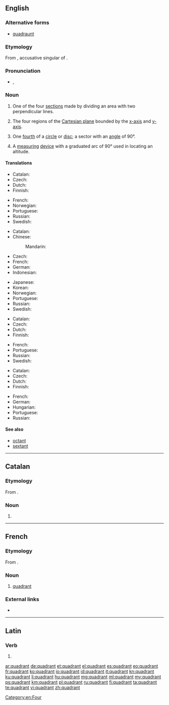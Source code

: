 ==English==
{{wikipedia}}

===Alternative forms===
* [[quadraunt]] {{qualifier|obsolete}}

===Etymology===
From {{etyl|la|en}} {{term|quadrantem|lang=la}}, accusative singular of {{term|quadrāns||fourth part of something, quarter|lang=la}}.

===Pronunciation===
* {{enPR|kwŏdʹrənt}}, {{IPA|/ˈkwɑd.ɹənt/|lang=en}}

===Noun===
{{en-noun}}

# One of the four [[section]]s made by dividing an area with two perpendicular lines.
# {{context|mathematics|lang=en}} The four regions of the [[Cartesian plane]] bounded by the [[x-axis]] and [[y-axis]].
# {{context|geometry|lang=en}} One [[fourth]] of a [[circle]] or [[disc]]; a sector with an [[angle]] of 90&deg;.
# {{context|nautical|lang=en}} A [[measuring]] [[device]] with a graduated arc of 90&deg; used in locating an altitude.

====Translations====
{{trans-top|section}}
* Catalan: {{t|ca|quadrant|m}}
* Czech: {{t+|cs|kvadrant|m}}
* Dutch: {{t+|nl|kwadrant|n}}
* Finnish: {{t|fi|kvadrantti}}
{{trans-mid}}
* French: {{t+|fr|quadrant|m}}
* Norwegian: {{t|no|kvadrant|m}}
* Portuguese: {{t+|pt|quadrante|m}}
* Russian: {{t+|ru|квадра́нт|m}}
* Swedish: {{t|sv|kvadrant|c}}
{{trans-bottom}}

{{trans-top|region of the Cartesian plane}}
* Catalan: {{t|ca|quadrant|m}}
* Chinese:
*: Mandarin: {{t+|cmn|象限|tr=Xiàngxiàn|sc=Hani}}
* Czech: {{t+|cs|kvadrant|m}}
* French: {{t+|fr|quadrant|m}}
* German: {{t+|de|Quadrant|m}}
* Indonesian: {{t|id|Kuadran|n}}
{{trans-mid}}
* Japanese: {{t|ja|象限|tr=shōgen|sc=Jpan}}
* Korean: {{t+|ko|사분면|sc=Kore}}
* Norwegian: {{t|no|kvadrant|m}}
* Portuguese: {{t+|pt|quadrante|m}}
* Russian: {{t+|ru|квадра́нт|m}}
* Swedish: {{t|sv|kvadrant|c}}
{{trans-bottom}}

{{trans-top|fourth of a circle}}
* Catalan: {{t|ca|quadrant|m}}
* Czech: {{t+|cs|kvadrant|m}}
* Dutch: {{t+|nl|kwadrant|n}}
* Finnish: {{t|fi|kvadrantti}}
{{trans-mid}}
* French: {{t+|fr|quadrant|m}}
* Portuguese: {{t+|pt|quadrante|m}}
* Russian: {{t+|ru|квадра́нт|m}}
* Swedish: {{t|sv|kvadrant|c}}
{{trans-bottom}}

{{trans-top|measuring device}}
* Catalan: {{t|ca|quadrant|m}}
* Czech: {{t+|cs|kvadrant|m}}
* Dutch: {{t+|nl|kwadrant|n}}
* Finnish: {{t|fi|kvadrantti}}
{{trans-mid}}
* French: {{t+|fr|quadrant|m}}
* German: {{t+|de|Quadrant|m}}
* Hungarian: {{t+|hu|kvadráns}}
* Portuguese: {{t+|pt|quadrante|m}}
* Russian: {{t+|ru|квадра́нт|m}}
{{trans-bottom}}

====See also====
* [[octant]]
* [[sextant]]

[[Category:en:Four]]

----

==Catalan==

===Etymology===
From {{etyl|la|ca}} {{term|quadrāns||fourth part of something, quarter|lang=la}}.

===Noun===
{{ca-noun|m}}

# {{l|en|quadrant}}

----

==French==

===Etymology===
From {{etyl|la|fr}} {{term|quadrāns||fourth part of something, quarter|lang=la}}.

===Noun===
{{fr-noun|m}}

# [[#Noun|quadrant]]

===External links===
* {{R:TLFi}}

----

==Latin==

===Verb===
{{la-verb-form|quadrant}}

# {{inflection of|quadrō||3|p|pres|actv|indc|lang=la}}

[[ar:quadrant]]
[[de:quadrant]]
[[et:quadrant]]
[[el:quadrant]]
[[es:quadrant]]
[[eo:quadrant]]
[[fr:quadrant]]
[[ko:quadrant]]
[[io:quadrant]]
[[id:quadrant]]
[[it:quadrant]]
[[kn:quadrant]]
[[ku:quadrant]]
[[li:quadrant]]
[[hu:quadrant]]
[[mg:quadrant]]
[[ml:quadrant]]
[[my:quadrant]]
[[ps:quadrant]]
[[km:quadrant]]
[[pl:quadrant]]
[[ru:quadrant]]
[[fi:quadrant]]
[[ta:quadrant]]
[[te:quadrant]]
[[vi:quadrant]]
[[zh:quadrant]]